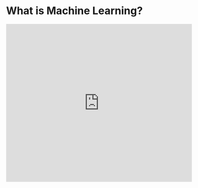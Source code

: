 
# What is Machine Learning?

<Bleed>
  <iframe
    width="100%"
    height="430"
    src="https://www.youtube.com/watch?v=RdC7KZ6OFPA"
    frameborder="0"
    allow="accelerometer; autoplay; clipboard-write; encrypted-media; gyroscope; picture-in-picture"
    allowfullscreen
  />
</Bleed>

<Callout>
    A model is a mathematical relationship derived from data that an ML system uses to make predictions
</Callout>

